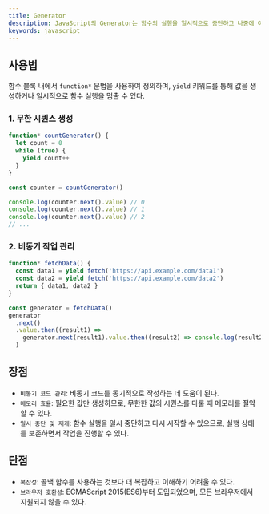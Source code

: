 ```yaml
---
title: Generator
description: JavaScript의 Generator는 함수의 실행을 일시적으로 중단하고 나중에 이어서 실행할 수 있는 특별한 종류의 함수이다. 이터레이터(iterator)를 생성하며, 여러 값을 생성하고 반복하는 데 유용하다.
keywords: javascript
---
```


## 사용법

함수 블록 내에서 `function*` 문법을 사용하여 정의하며, `yield` 키워드를 통해 값을 생성하거나 일시적으로 함수 실행을 멈출 수 있다.

### 1. 무한 시퀀스 생성

```js
function* countGenerator() {
  let count = 0
  while (true) {
    yield count++
  }
}

const counter = countGenerator()

console.log(counter.next().value) // 0
console.log(counter.next().value) // 1
console.log(counter.next().value) // 2
// ...
```

### 2. 비동기 작업 관리

```js
function* fetchData() {
  const data1 = yield fetch('https://api.example.com/data1')
  const data2 = yield fetch('https://api.example.com/data2')
  return { data1, data2 }
}

const generator = fetchData()
generator
  .next()
  .value.then((result1) =>
    generator.next(result1).value.then((result2) => console.log(result2))
  )
```

## 장점

- `비동기 코드 관리`: 비동기 코드를 동기적으로 작성하는 데 도움이 된다.
- `메모리 효율`: 필요한 값만 생성하므로, 무한한 값의 시퀀스를 다룰 때 메모리를 절약할 수 있다.
- `일시 중단 및 재개`: 함수 실행을 일시 중단하고 다시 시작할 수 있으므로, 실행 상태를 보존하면서 작업을 진행할 수 있다.

## 단점

- `복잡성`: 콜백 함수를 사용하는 것보다 더 복잡하고 이해하기 어려울 수 있다.
- `브라우저 호환성`: ECMAScript 2015(ES6)부터 도입되었으며, 모든 브라우저에서 지원되지 않을 수 있다.
